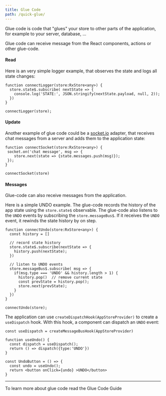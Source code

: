 ```yaml
---
title: Glue Code
path: /quick-glue/
---
```



Glue code is code that "glues" your store to other parts of the application, for example to your server, database, ...

Glue code can receive message from the React components, actions or other glue-code.

#### Read

Here is an very simple logger example, that observes the state and logs all state changes:

```code src=https://stackblitz.com/edit/restate-hello-quick-glue?file=index.tsx
function connectLogger(store:RxStore<any>) {
  store.state$.subscribe( nextState => {
    console.log('STATE:', JSON.stringify(nextState.payload, null, 2));
  })
}

connectLogger(store);
```

#### Update

Another example of glue code could be a <a href="https://socket.io">socket.io</a> adapter, that receives chat
messages from a server and adds them to the application state:

```
function connectSocket(store:RxStore<any>) {
 socket.on('chat message', msg => {
    store.next(state => {state.messages.push(msg)});
 });
}

connectSocket(store)
```

#### Messages

Glue-code can also receive messages from the application.

Here is a simple UNDO example. The glue-code records the history of the app state using the `store.state$` observable.
The glue-code also listens to the `UNDO` events by subscribing the `store.messageBus$`.
If it receives the `UNDO` event, it rewinds the state history by on step.

```code src=https://stackblitz.com/edit/restate-glue-undo?file=index.tsx
function connectUndo(store:RxStore<any>) {
  const history = []

  // record state history
  store.state$.subscribe(nextState => {
    history.push(nextState);
  })

  // listen to UNDO events
  store.messageBus$.subscribe( msg => {
    if(msg.type === 'UNDO' && history.length > 1) {
      history.pop()  // remove current state
      const prevState = history.pop();
      store.next(prevState);
    }
  })
}

connectUndo(store);
```

The application can use `createDispatchHook(AppStoreProvider)` to create a `useDispatch` hook. With this hook, a component can dispatch an `UNDO` event:

```code src=https://stackblitz.com/edit/restate-glue-undo?file=index.tsx
const useDispatch = createMessageBusHook(AppStoreProvider)

function useUndo() {
  const dispatch = useDispatch();
  return () => dispatch({type:'UNDO'})
}

const UndoButton = () => {
  const undo = useUndo();
  return <button onClick={undo} >UNDO</button>
}
```

<hr />

To learn more about glue code read the <Link to="/glue-code">Glue Code Guide</Link>
